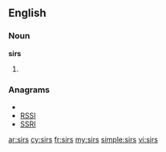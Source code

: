 ==English==

===Noun===
'''sirs'''

# {{plural of|[[sir]]}}

===Anagrams===
* {{alphagram|irss}}
* [[RSSI#English|RSSI]]
* [[SSRI#English|SSRI]]

[[ar:sirs]]
[[cy:sirs]]
[[fr:sirs]]
[[my:sirs]]
[[simple:sirs]]
[[vi:sirs]]